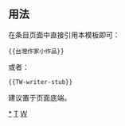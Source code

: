 <includeonly><!-- 在這裡加入模板的保護標識 --></includeonly><noinclude>{{template doc page viewed directly}}</noinclude>
<!-- 在本行下編輯模板說明 -->
== 用法 ==
在条目页面中直接引用本模板即可：
<pre>{{台灣作家小作品}}
</pre>
或者：
<pre>{{TW-writer-stub}}
</pre>
建议置于页面底端。
<includeonly>
<!-- 本行下加入模板的分類 -->
[[Category:台灣作家小作品|*]]
[[Category:作家小作品模板|T]]
[[Category:台灣人物小作品模板|W]]
<!-- 本行下加入模板的跨語言鏈接 -->
</includeonly>